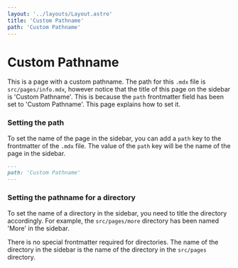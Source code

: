 ```yaml
---
layout: '../layouts/Layout.astro'
title: 'Custom Pathname'
path: 'Custom Pathname'
---
```


# Custom Pathname

This is a page with a custom pathname. The path for this `.mdx` file is `src/pages/info.mdx`, however notice that the title of this page on the sidebar is 'Custom Pathname'. This is because the `path` frontmatter field has been set to 'Custom Pathname'. This page explains how to set it.

### Setting the path

To set the name of the page in the sidebar, you can add a `path` key to the frontmatter of the `.mdx` file. The value of the `path` key will be the name of the page in the sidebar.

```md
---
path: 'Custom Pathname'
---
```

### Setting the pathname for a directory

To set the name of a directory in the sidebar, you need to title the directory accordingly. For example, the `src/pages/more` directory has been named 'More' in the sidebar.

There is no special frontmatter required for directories. The name of the directory in the sidebar is the name of the directory in the `src/pages` directory.


